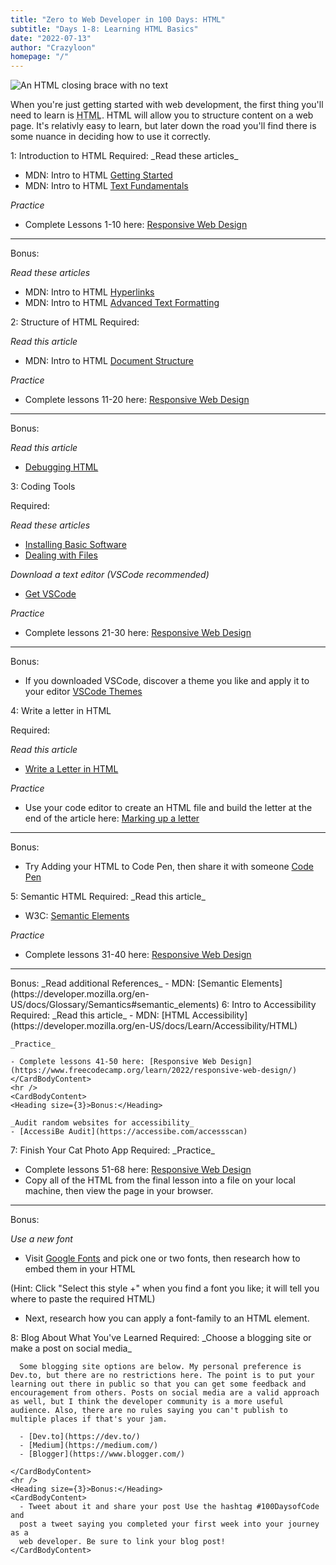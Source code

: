 ```yaml
---
title: "Zero to Web Developer in 100 Days: HTML"
subtitle: "Days 1-8: Learning HTML Basics"
date: "2022-07-13"
author: "Crazyloon"
homepage: "/"
---
```



![An HTML closing brace with no text](/images/html-logo.jpg)

When you're just getting started with web development, the first thing you'll need to learn is <acronym title="Hyper Text Markup Language">HTML</acronym>. HTML will allow you to structure content on a web page. It's relativly easy to learn, but later down the road you'll find there is some nuance in deciding how to use it correctly.

<BasicCard>
  <CardHeading>
    <Heading size={2}>1: Introduction to HTML</Heading>
  </CardHeading>
  <CardBody>
    <Heading size={3}>Required:</Heading>
    <CardBodyContent>
_Read these articles_

- MDN: Intro to HTML [Getting Started](https://developer.mozilla.org/en-US/docs/Learn/HTML/Introduction_to_HTML/Getting_started)
- MDN: Intro to HTML [Text Fundamentals](https://developer.mozilla.org/en-US/docs/Learn/HTML/Introduction_to_HTML/HTML_text_fundamentals)

_Practice_

- Complete Lessons 1-10 here: [Responsive Web Design](https://www.freecodecamp.org/learn/2022/responsive-web-design/)

</CardBodyContent>
<hr />
    <Heading size={3}>Bonus:</Heading>
<CardBodyContent>

_Read these articles_

- MDN: Intro to HTML [Hyperlinks](https://developer.mozilla.org/en-US/docs/Learn/HTML/Introduction_to_HTML/Creating_hyperlinks)
- MDN: Intro to HTML [Advanced Text Formatting](https://developer.mozilla.org/en-US/docs/Learn/HTML/Introduction_to_HTML/Advanced_text_formatting)

</CardBodyContent>
</CardBody>
</BasicCard>

<BasicCard>
  <CardHeading>
    <Heading size={2}>2: Structure of HTML</Heading>
</CardHeading>
  <CardBody>
<Heading size={3}>Required:</Heading>

_Read this article_

- MDN: Intro to HTML [Document Structure](https://developer.mozilla.org/en-US/docs/Learn/HTML/Introduction_to_HTML/Document_and_website_structure)

_Practice_

- Complete lessons 11-20 here: [Responsive Web Design](https://www.freecodecamp.org/learn/2022/responsive-web-design/)

<hr />

<Heading size={3}>Bonus:</Heading>

_Read this article_

- [Debugging HTML](https://developer.mozilla.org/en-US/docs/Learn/HTML/Introduction_to_HTML/Debugging_HTML)

</CardBody>
</BasicCard>

<BasicCard>
  <CardHeading>
    <Heading size={2}>3: Coding Tools</Heading>
  </CardHeading>
  <CardBody>

<Heading size={3}>Required:</Heading>

_Read these articles_

- [Installing Basic Software](https://developer.mozilla.org/en-US/docs/Learn/Getting_started_with_the_web/Installing_basic_software)
- [Dealing with Files](https://developer.mozilla.org/en-US/docs/Learn/Getting_started_with_the_web/Dealing_with_files)

_Download a text editor (VSCode recommended)_

- [Get VSCode](https://code.visualstudio.com/)

_Practice_

- Complete lessons 21-30 here: [Responsive Web Design](https://www.freecodecamp.org/learn/2022/responsive-web-design/)

<hr />

<Heading size={3}>Bonus:</Heading>

- If you downloaded VSCode, discover a theme you like and apply it to your editor [VSCode Themes](https://marketplace.visualstudio.com/search?target=VSCode&category=Themes&sortBy=Installs)

 </CardBody>
</BasicCard>

<BasicCard>
  <CardHeading>
    <Heading size={2}>4: Write a letter in HTML</Heading>
  </CardHeading>

  <CardBody>

<Heading size={3}>Required:</Heading>

_Read this article_

- [Write a Letter in HTML](https://developer.mozilla.org/en-US/docs/Learn/HTML/Introduction_to_HTML/Marking_up_a_letter)

_Practice_

- Use your code editor to create an HTML file and build the letter at the end of the article here: [Marking up a letter](https://developer.mozilla.org/en-US/docs/Learn/HTML/Introduction_to_HTML/Marking_up_a_letter#example)

<hr />

<Heading size={3}>Bonus:</Heading>

- Try Adding your HTML to Code Pen, then share it with someone [Code Pen](https://codepen.io)

</CardBody>

  </BasicCard>

<BasicCard>
  <CardHeading>
    <Heading size={2}>5: Semantic HTML</Heading>
  </CardHeading>
  <CardBody>
    <Heading size={3}>Required:</Heading>
    <CardBodyContent>
_Read this article_

- W3C: [Semantic Elements](https://www.w3schools.com/html/html5_semantic_elements.asp)

_Practice_

- Complete lessons 31-40 here: [Responsive Web Design](https://www.freecodecamp.org/learn/2022/responsive-web-design/)

</CardBodyContent>
<hr />
<CardBodyContent>
  <Heading size={3}>Bonus:</Heading>
  _Read additional References_
- MDN: [Semantic Elements](https://developer.mozilla.org/en-US/docs/Glossary/Semantics#semantic_elements)
</CardBodyContent>
</CardBody>
  </BasicCard>

<BasicCard>
  <CardHeading>
    <Heading size={2}>6: Intro to Accessibility</Heading>
  </CardHeading>

  <CardBody>
    <Heading size={3}>Required:</Heading>
    <CardBodyContent>
    _Read this article_
    - MDN: [HTML Accessibility](https://developer.mozilla.org/en-US/docs/Learn/Accessibility/HTML)
    
    _Practice_

    - Complete lessons 41-50 here: [Responsive Web Design](https://www.freecodecamp.org/learn/2022/responsive-web-design/)
    </CardBodyContent>
    <hr />
    <CardBodyContent>
    <Heading size={3}>Bonus:</Heading>

    _Audit random websites for accessibility_
    - [AccessiBe Audit](https://accessibe.com/accessscan)

</CardBodyContent>
  </CardBody>
</BasicCard>

<BasicCard>
  <CardHeading>
    <Heading size={2}>7: Finish Your Cat Photo App</Heading>
  </CardHeading>
  <CardBody>
<Heading size={3}>Required:</Heading>
<CardBodyContent>
_Practice_

- Complete lessons 51-68 here: [Responsive Web Design](https://www.freecodecamp.org/learn/2022/responsive-web-design/)
- Copy all of the HTML from the final lesson into a file on your local machine, then view the page in your browser.

</CardBodyContent>
  <hr />
<Heading size={3}>Bonus:</Heading>
<CardBodyContent>

_Use a new font_

- Visit [Google Fonts](https://fonts.google.com/) and pick one or two fonts, then research how to embed them in your HTML

<Hint>
  (Hint: Click "Select this style +" when you find a font you like; it will tell
  you where to paste the required HTML)
</Hint>

- Next, research how you can apply a font-family to an HTML element.

</CardBodyContent>
</CardBody>
</BasicCard>

<BasicCard>
  <CardHeading>
    <Heading size={2}>8: Blog About What You've Learned</Heading>
  </CardHeading>
  <CardBody>
    <Heading size={3}>Required:</Heading>
    <CardBodyContent>
      _Choose a blogging site or make a post on social media_
      
      Some blogging site options are below. My personal preference is Dev.to, but there are no restrictions here. The point is to put your learning out there in public so that you can get some feedback and encouragement from others. Posts on social media are a valid approach as well, but I think the developer community is a more useful audience. Also, there are no rules saying you can't publish to multiple places if that's your jam.

      - [Dev.to](https://dev.to/)
      - [Medium](https://medium.com/)
      - [Blogger](https://www.blogger.com/)

    </CardBodyContent>
    <hr />
    <Heading size={3}>Bonus:</Heading>
    <CardBodyContent>
      - Tweet about it and share your post Use the hashtag #100DaysofCode and
      post a tweet saying you completed your first week into your journey as a
      web developer. Be sure to link your blog post!
    </CardBodyContent>

  </CardBody>
</BasicCard>
